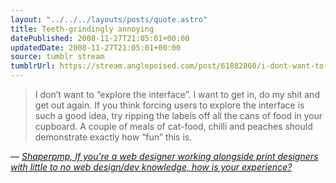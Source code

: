 ```yaml
---
layout: "../../../layouts/posts/quote.astro"
title: Teeth-grindingly annoying
datePublished: 2008-11-27T21:05:01+00:00
updatedDate: 2008-11-27T21:05:01+00:00
source: tumblr stream
tumblrUrl: https://stream.anglepoised.com/post/61882860/i-dont-want-to-explore-the-interface-i-want-to
---
```


> I don&rsquo;t want to &ldquo;explore the interface&rdquo;. I want to get in, do my shit and get out again. If you think forcing users to explore the interface is such a good idea, try ripping the labels off all the cans of food in your cupboard. A couple of meals of cat-food, chilli and peaches should demonstrate exactly how &ldquo;fun&rdquo; this is.

— <cite>[Shaperpmp, _If you're a web designer working alongside print designers with little to no web design/dev knowledge, how is your experience?_](https://www.reddit.com/r/web_design/comments/7fu6x/if_youre_a_web_designer_working_alongside_print/c06jlj1/)</cite>
